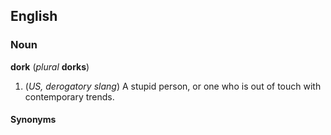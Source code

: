 ==English==
===Noun===
'''dork''' (''plural'' '''dorks''')

#(''US, derogatory slang'') A stupid person, or one who is out of touch with contemporary trends.

====Synonyms====
<!--
"[[goofball]]", "[[geek]]", "[[dumbass]]", "[[freak]]", "[[retard]]" or "[[dweeb]]".
-->